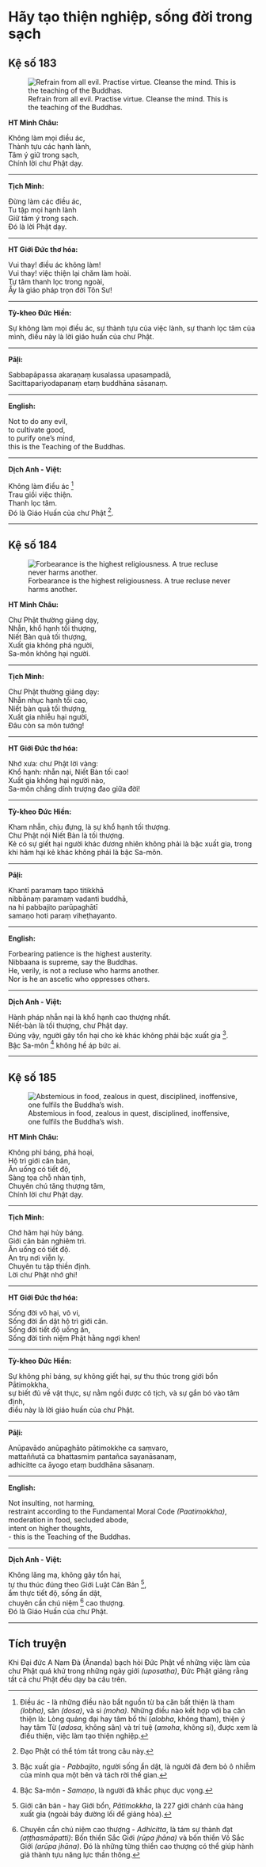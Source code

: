 # Hãy tạo thiện nghiệp, sống đời trong sạch {- #hay-tao-thien-nghiep-song-doi-trong-sach}

## Kệ số 183 {- #ke-so-183}

![Refrain from all evil. Practise virtue. Cleanse the mind. This is the teaching of the Buddhas.](images/kinh-phap-cu-ke-so-183-dhammapada-verse-183.jpg){fig-align="center" .lightbox}

**HT Minh Châu:**

Không làm mọi điều ác,  
Thành tựu các hạnh lành,  
Tâm ý giữ trong sạch,  
Chính lời chư Phật dạy.  

<hr class="divider">

**Tịch Minh:**

Ðừng làm các điều ác,  
Tu tập mọi hạnh lành  
Giữ tâm ý trong sạch.  
Ðó là lời Phật dạy.  

<hr class="divider">

**HT Giới Đức thơ hóa:**

Vui thay! điều ác không làm!  
Vui thay! việc thiện lại chăm làm hoài.  
Tự tâm thanh lọc trong ngoài,  
Ấy là giáo pháp trọn đời Tôn Sư!  

<hr class="divider">

**Tỳ-kheo Đức Hiền:**

Sự không làm mọi điều ác, sự thành tựu của việc lành, sự thanh lọc tâm của mình, điều này là lời giáo huấn của chư Phật.  

<hr class="divider">

**Pāḷi:**

Sabbapāpassa akaraṇaṃ kusalassa upasampadā,  
Sacittapariyodapanaṃ etaṃ buddhāna sāsanaṃ.  

<hr class="divider">

**English:**

Not to do any evil,  
to cultivate good,  
to purify one's mind,  
this is the Teaching of the Buddhas.  

<hr class="divider">

**Dịch Anh - Việt:**

Không làm điều ác [^1]  
Trau giồi việc thiện.  
Thanh lọc tâm.  
Ðó là Giáo Huấn của chư Phật [^2].  

<hr class="divider">

## Kệ số 184 {- #ke-so-184}

![Forbearance is the highest religiousness. A true recluse never harms another.](images/kinh-phap-cu-ke-so-184-dhammapada-verse-184.jpg){fig-align="center" .lightbox}

**HT Minh Châu:**

Chư Phật thường giảng dạy,  
Nhẫn, khổ hạnh tối thượng,  
Niết Bàn quả tối thượng,  
Xuất gia không phá người,  
Sa-môn không hại người.  

<hr class="divider">

**Tịch Minh:**

Chư Phật thường giảng dạy:  
Nhẫn nhục hạnh tối cao,  
Niết bàn quả tối thượng,  
Xuất gia nhiễu hại người,  
Ðâu còn sa môn tướng!  

<hr class="divider">

**HT Giới Đức thơ hóa:**

Nhớ xưa: chư Phật lời vàng:  
Khổ hạnh: nhẫn nại, Niết Bàn tối cao!  
Xuất gia không hại người nào,  
Sa-môn chẳng dính trượng đao giữa đời!  

<hr class="divider">

**Tỳ-kheo Đức Hiền:**

Kham nhẫn, chịu đựng, là sự khổ hạnh tối thượng.  
Chư Phật nói Niết Bàn là tối thượng.  
Kẻ có sự giết hại người khác đương nhiên không phải là bậc xuất gia, trong khi hãm hại kẻ khác không phải là bậc Sa-môn.   

<hr class="divider">

**Pāḷi:**

Khantī paramaṃ tapo titikkhā  
nibbānaṃ paramaṃ vadanti buddhā,  
na hi pabbajito parūpaghātī  
samaṇo hoti paraṃ viheṭhayanto.  

<hr class="divider">

**English:**

Forbearing patience is the highest austerity.  
Nibbaana is supreme, say the Buddhas.  
He, verily, is not a recluse who harms another.  
Nor is he an ascetic who oppresses others.  

<hr class="divider">

**Dịch Anh - Việt:**

Hành pháp nhẫn nại là khổ hạnh cao thượng nhất.  
Niết-bàn là tối thượng, chư Phật dạy.  
Ðúng vậy, người gây tổn hại cho kẻ khác không phải bậc xuất gia [^3].  
Bậc Sa-môn [^4] không hề áp bức ai.  

<hr class="divider">

## Kệ số 185 {- #ke-so-185}

![Abstemious in food, zealous in quest, disciplined, inoffensive, one fulfils the Buddha’s wish.](images/kinh-phap-cu-ke-so-185-dhammapada-verse-185.jpg){fig-align="center" .lightbox}

**HT Minh Châu:**

Không phỉ báng, phá hoại,  
Hộ trì giới căn bản,  
Ăn uống có tiết độ,  
Sàng tọa chỗ nhàn tịnh,  
Chuyên chú tăng thượng tâm,  
Chính lời chư Phật dạy.  

<hr class="divider">

**Tịch Minh:**

Chớ hãm hại hủy báng.  
Giới căn bản nghiêm trì.  
Ăn uống có tiết độ.  
An trụ nơi viễn ly.  
Chuyên tu tập thiền định.  
Lời chư Phật nhớ ghi!  

<hr class="divider">

**HT Giới Đức thơ hóa:**

Sống đời vô hại, vô vi,  
Sống đời ẩn dật hộ trì giới căn.  
Sống đời tiết độ uống ăn,  
Sống đời tỉnh niệm Phật hằng ngợi khen!  

<hr class="divider">

**Tỳ-kheo Đức Hiền:**

Sự không phỉ báng, sự không giết hại, sự thu thúc trong giới bổn Pātimokkha,  
sự biết đủ về vật thực, sự nằm ngồi được cô tịch, và sự gắn bó vào tâm định,  
điều này là lời giáo huấn của chư Phật.  

<hr class="divider">

**Pāḷi:**

Anūpavādo anūpaghāto pātimokkhe ca saṃvaro,  
mattaññutā ca bhattasmiṃ pantañca sayanāsanaṃ,  
adhicitte ca āyogo etaṃ buddhāna sāsanaṃ.  

<hr class="divider">

**English:**

Not insulting, not harming,  
restraint according to the Fundamental Moral Code *(Paatimokkha)*,  
moderation in food, secluded abode,  
intent on higher thoughts,  
- this is the Teaching of the Buddhas.  

<hr class="divider">

**Dịch Anh - Việt:**

Không lăng mạ, không gây tổn hại,  
tự thu thúc đúng theo Giới Luật Căn Bản [^5],  
ẩm thực tiết độ, sống ẩn dật,  
chuyên cần chú niệm [^6] cao thượng.  
Ðó là Giáo Huấn của chư Phật.  

<hr class="divider">

## Tích truyện {- #tich-truyen}

Khi Ðại đức A Nam Ðà (Ānanda) bạch hỏi Ðức Phật về những việc làm của chư Phật quá khứ trong những ngày giới *(uposatha)*, Ðức Phật giảng rằng tất cả chư Phật đều dạy ba câu trên.



[^1]: Ðiều ác - là những điều nào bắt nguồn từ ba căn bất thiện là tham *(lobha)*, sân *(dosa)*, và si *(moha)*. Những điều nào kết hợp với ba căn thiện là: Lòng quảng đại hay tâm bố thí (*alobha*, không tham), thiện ý hay tâm Từ (*adosa*, không sân) và trí tuệ (*amoha*, không si), được xem là điều thiện, việc làm tạo thiện nghiệp.

[^2]: Ðạo Phật có thể tóm tắt trong câu này.

[^3]: Bậc xuất gia - *Pabbajito*, người sống ẩn dật, là người đã đem bỏ ô nhiễm của mình qua một bên và tách rời thế gian.

[^4]: Bậc Sa-môn - *Samaṇo*, là người đã khắc phục dục vọng.

[^5]: Giới căn bản - hay Giới bổn, *Pātimokkha*, là 227 giới chánh của hàng xuất gia (ngoài bảy đường lối để giảng hòa).

[^6]: Chuyên cần chú niệm cao thượng - *Adhicitta*, là tám sự thành đạt *(aṭṭhasmāpatti)*: Bốn thiền Sắc Giới *(rūpa jhāna)* và bốn thiền Vô Sắc Giới *(arūpa jhāna)*. Ðó là những từng thiền cao thượng có thể giúp hành giả thành tựu năng lực thần thông.
